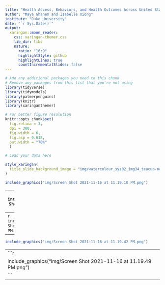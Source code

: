 ```yaml
---
title: "Health Access, Behaviors, and Health Outcomes Across United States Cities"
author: "Maya Ghanem and Isabelle Xiong"
institute: "Duke University"
date: "`r Sys.Date()`"
output:
  xaringan::moon_reader:
    css: xaringan-themer.css
    lib_dir: libs
    nature:
      ratio: "16:9"
      highlightStyle: github
      highlightLines: true
      countIncrementalSlides: false
---
```


```r
# Add any additional packages you need to this chunk
# Remove any packages from this list that you're not using
library(tidyverse)
library(tidymodels)
library(palmerpenguins)
library(knitr)
library(xaringanthemer)
```

```r
# For better figure resolution
knitr::opts_chunk$set(
  fig.retina = 3, 
  dpi = 300, 
  fig.width = 6, 
  fig.asp = 0.618, 
  out.width = "70%"
  )
```

```r
# Load your data here
```

```r
style_xaringan(
  title_slide_background_image = "img/watercolour_sys02_img34_teacup-ocean.jpg"
)
```

```r
include_graphics("img/Screen Shot 2021-11-16 at 11.19.10 PM.png")
```
---
```r
include_graphics("img/Screen Shot 2021-11-16 at 11.19.21 PM.png")
```
---
```r
include_graphics("img/Screen Shot 2021-11-16 at 11.19.34 PM.png")
```
---
```r
include_graphics("img/Screen Shot 2021-11-16 at 11.19.42 PM.png")
```
---
```r
include_graphics("img/Screen Shot 2021-11-16 at 11.19.49 PM.png")
```
---


